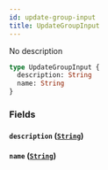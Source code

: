 ```yaml
---
id: update-group-input
title: UpdateGroupInput
---
```


No description

```graphql
type UpdateGroupInput {
  description: String
  name: String
}
```

### Fields

#### `description` ([`String`](/docs/graphql/scalars/string))

#### `name` ([`String`](/docs/graphql/scalars/string))
